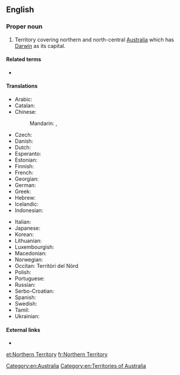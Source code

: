 ==English==

===Proper noun===
{{en-proper noun|head=[[northern|Northern]] [[territory|Territory]]}}

# Territory covering northern and north-central [[Australia]] which has [[Darwin]] as its capital.

====Related terms====
* {{l|en|North Queensland}}

====Translations====
{{trans-top|Territory in northern Australia}}
* Arabic: {{t|ar|مُقَاطَعَة شَمَالِيَّة|f|tr=muqāṭaʿa šamāliyya}}
* Catalan: {{t|ca|Territori del Nord}}
* Chinese:
*: Mandarin: {{t+|cmn|北領地|sc=Hani}}, {{t+|cmn|北领地|tr=Běi Lǐngdì|sc=Hani}}
* Czech: {{t|cs|Severní teritorium|n}}
* Danish: {{t|da|Northern Territory}}
* Dutch: {{t+|nl|Noordelijk Territorium}}
* Esperanto: {{t|eo|Norda Teritorio}}
* Estonian: {{t|et|Põhjaterritoorium}}
* Finnish: {{t|fi|Pohjoisterritorio}}
* French: {{t|fr|Territoire-du-Nord|m}}
* Georgian: {{t|ka|ჩრდილოეთი ტერიტორია}}
* German: {{t|de|Northern Territory|n}}
* Greek: {{t|el|Βόρεια Επικράτεια|n}}
* Hebrew: {{t|he|הטריטוריה הצפונית}}
* Icelandic: {{t|is|Norður-svæðið}}
* Indonesian: {{t|id|Teritorial Utara}}
{{trans-mid}}
* Italian: {{t|it|Territorio del Nord}}
* Japanese: {{t|ja|ノーザンテリトリー|tr=Nōzan-Teritorī}}
* Korean: {{t|ko|노던 준주|sc=Hang}}
* Lithuanian: {{t|lt|Šiaurinė Teritorija}}
* Luxembourgish: {{t|lb|Nërdlechen Territoire}}
* Macedonian: {{t|mk|Северна Територија|f|tr=Séverna Teritórija}}
* Norwegian: {{t|no|Nordterritoriet}}
* Occitan: Territòri del Nòrd
* Polish: {{t|pl|Terytorium Północne}}
* Portuguese: {{t|pt|Território do Norte|m}}
* Russian: {{t|ru|Се́верная террито́рия|f}}
* Serbo-Croatian: {{t|sh|Sjeverni teritorij}}
* Spanish: {{t|es|Territorio del Norte|m}}
* Swedish: {{t|sv|Northern Territory}}
* Tamil: {{t|ta|வட ஆஸ்திரேலியா}}
* Ukrainian: {{t|uk|Північна територія|f|tr=Pivníčna terytórija}}
{{trans-bottom}}

====External links====
* {{pedialite}}

[[Category:en:Australia]]
[[Category:en:Territories of Australia]]

[[et:Northern Territory]]
[[fr:Northern Territory]]